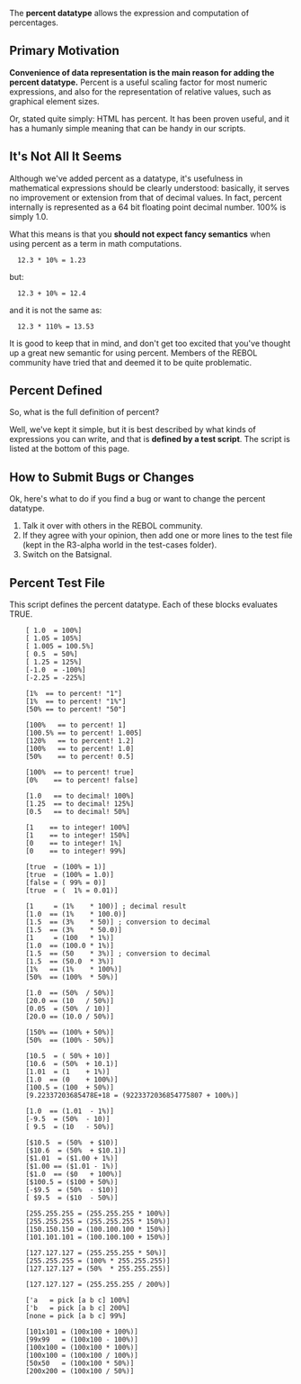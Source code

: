 The '''percent datatype''' allows the expression and computation of percentages.

==Primary Motivation==

'''Convenience of data representation is the main reason for adding the percent datatype.''' Percent is a useful scaling factor for most numeric expressions, and also for the representation of relative values, such as graphical element sizes.

Or, stated quite simply: HTML has percent. It has been proven useful, and it has a humanly simple meaning that can be handy in our scripts.

==It's Not All It Seems==

Although we've added percent as a datatype, it's usefulness in mathematical expressions should be clearly understood: basically, it serves no improvement or extension from that of decimal values. In fact, percent internally is represented as a 64 bit floating point decimal number. 100% is simply 1.0.

What this means is that you '''should not expect fancy semantics''' when using percent as a term in math computations.

   12.3 * 10% = 1.23

but:

   12.3 + 10% = 12.4

and it is not the same as:

   12.3 * 110% = 13.53

It is good to keep that in mind, and don't get too excited that you've thought up a great new semantic for using percent. Members of the REBOL community have tried that and deemed it to be quite problematic.

==Percent Defined==

So, what is the full definition of percent?

Well, we've kept it simple, but it is best described by what kinds of expressions you can write, and that is '''defined by a test script'''. The script is listed at the bottom of this page.

==How to Submit Bugs or Changes==

Ok, here's what to do if you find a bug or want to change the percent datatype.

#Talk it over with others in the REBOL community.
#If they agree with your opinion, then add one or more lines to the test file (kept in the R3-alpha world in the test-cases folder).
#Switch on the Batsignal.

==Percent Test File==

This script defines the percent datatype. Each of these blocks evaluates TRUE.

<pre>
	[ 1.0  = 100%]
	[ 1.05 = 105%]
	[ 1.005 = 100.5%]
	[ 0.5  = 50%]
	[ 1.25 = 125%]
	[-1.0  = -100%]
	[-2.25 = -225%]

	[1%  == to percent! "1"]
	[1%  == to percent! "1%"]
	[50% == to percent! "50"]

	[100%   == to percent! 1]
	[100.5% == to percent! 1.005]
	[120%   == to percent! 1.2]
	[100%   == to percent! 1.0]
	[50%    == to percent! 0.5]

	[100%  == to percent! true]
	[0%    == to percent! false]

	[1.0   == to decimal! 100%]
	[1.25  == to decimal! 125%]
	[0.5   == to decimal! 50%]

	[1    == to integer! 100%]
	[1    == to integer! 150%]
	[0    == to integer! 1%]
	[0    == to integer! 99%]

	[true  = (100% = 1)]
	[true  = (100% = 1.0)]
	[false = ( 99% = 0)]
	[true  = (  1% = 0.01)]

	[1     = (1%    * 100)] ; decimal result
	[1.0  == (1%    * 100.0)]
	[1.5  == (3%    * 50)] ; conversion to decimal
	[1.5  == (3%    * 50.0)]
	[1     = (100   * 1%)]
	[1.0  == (100.0 * 1%)]
	[1.5  == (50    * 3%)] ; conversion to decimal
	[1.5  == (50.0  * 3%)] 
	[1%   == (1%    * 100%)]
	[50%  == (100%  * 50%)]

	[1.0  == (50%  / 50%)]
	[20.0 == (10   / 50%)]
	[0.05  = (50%  / 10)]
	[20.0 == (10.0 / 50%)]

	[150% == (100% + 50%)]
	[50%  == (100% - 50%)]

	[10.5  = ( 50% + 10)]
	[10.6  = (50%  + 10.1)]
	[1.01  = (1    + 1%)]
	[1.0  == (0    + 100%)]
	[100.5 = (100  + 50%)]
	[9.22337203685478E+18 = (9223372036854775807 + 100%)]

	[1.0  == (1.01  - 1%)]
	[-9.5  = (50%  - 10)]
	[ 9.5  = (10   - 50%)]

	[$10.5  = (50%  + $10)]
	[$10.6  = (50%  + $10.1)]
	[$1.01  = ($1.00 + 1%)]
	[$1.00 == ($1.01 - 1%)]
	[$1.0  == ($0   + 100%)]
	[$100.5 = ($100 + 50%)]
	[-$9.5  = (50%  - $10)]
	[ $9.5  = ($10  - 50%)]

	[255.255.255 = (255.255.255 * 100%)]
	[255.255.255 = (255.255.255 * 150%)]
	[150.150.150 = (100.100.100 * 150%)]
	[101.101.101 = (100.100.100 + 150%)]

	[127.127.127 = (255.255.255 * 50%)]
	[255.255.255 = (100% * 255.255.255)]
	[127.127.127 = (50%  * 255.255.255)]

	[127.127.127 = (255.255.255 / 200%)]

	['a   = pick [a b c] 100%]
	['b   = pick [a b c] 200%]
	[none = pick [a b c] 99%]

	[101x101 = (100x100 + 100%)]
	[99x99   = (100x100 - 100%)]
	[100x100 = (100x100 * 100%)]
	[100x100 = (100x100 / 100%)]
	[50x50   = (100x100 * 50%)]
	[200x200 = (100x100 / 50%)]
</pre>